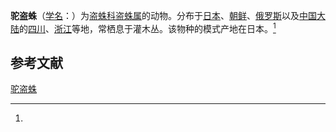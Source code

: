 {{Speciesbox
| name = 驼盗蛛
| status = 
| status_system = 
| image = 
| genus = Pisaura
| species = lama
| authority = (Boes. et  Str., 1906)<ref name='id13976'>{{cite web| url =http://www.bioinfo.cn/db05/BjdwSpecies.php?action=view&id=13976| title =驼盗蛛| work =《中国动物物种编目数据库》| publisher =中国科学院微生物研究所| author =中国科学院动物研究所| accessdate =2009-04-28| deadurl =yes| archiveurl =https://web.archive.org/web/20160305022248/http://www.bioinfo.cn/db05/BjdwSpecies.php?action=view&id=13976| archivedate =2016-03-05}}</ref>
}}

'''驼盗蛛'''（[[学名|学名]]：{{lang|la|''Pisaura lama''}}）为[[盗蛛科|盗蛛科]][[盗蛛属|盗蛛属]]的动物。分布于[[日本|日本]]、[[朝鲜|朝鲜]]、[[俄罗斯|俄罗斯]]以及[[中国大陆|中国大陆]]的[[四川|四川]]、[[浙江|浙江]]等地，常栖息于灌木丛。该物种的模式产地在日本。<ref name='id13976'/>

== 参考文献 ==
{{reflist}}

{{Wikispecies|Pisaura lama}}
{{Taxonbar|from=Q2186148}}

[[Category:盗蛛属|驼盗蛛]]


{{蜘蛛小作品}}